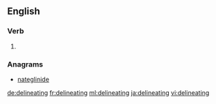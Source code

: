 
==English==

===Verb===
{{head|en|present participle}}

# {{present participle of|delineate|lang=en}}

===Anagrams===
* [[nateglinide#English|nateglinide]]

[[de:delineating]]
[[fr:delineating]]
[[ml:delineating]]
[[ja:delineating]]
[[vi:delineating]]